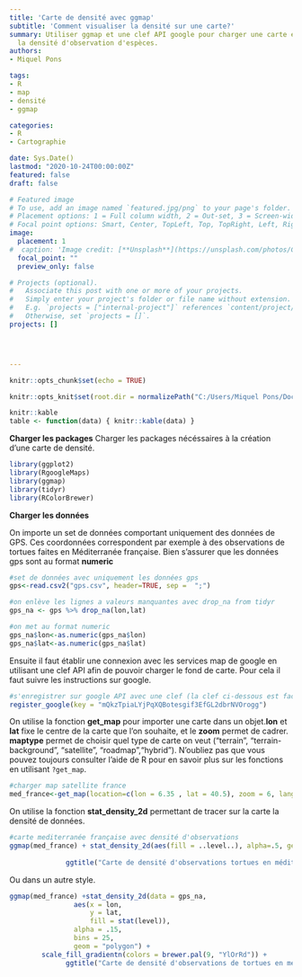 ```yaml
---
title: 'Carte de densité avec ggmap'
subtitle: 'Comment visualiser la densité sur une carte?'
summary: Utiliser ggmap et une clef API google pour charger une carte et y représenter
  la densité d'observation d'espèces.
authors:
- Miquel Pons

tags:
- R
- map
- densité
- ggmap

categories:
- R
- Cartographie

date: Sys.Date()
lastmod: "2020-10-24T00:00:00Z"
featured: false
draft: false

# Featured image
# To use, add an image named `featured.jpg/png` to your page's folder.
# Placement options: 1 = Full column width, 2 = Out-set, 3 = Screen-width
# Focal point options: Smart, Center, TopLeft, Top, TopRight, Left, Right, BottomLeft, Bottom, BottomRight
image:
  placement: 1
#  caption: 'Image credit: [**Unsplash**](https://unsplash.com/photos/CpkOjOcXdUY)'
  focal_point: ""
  preview_only: false

# Projects (optional).
#   Associate this post with one or more of your projects.
#   Simply enter your project's folder or file name without extension.
#   E.g. `projects = ["internal-project"]` references `content/project/deep-learning/index.md`.
#   Otherwise, set `projects = []`.
projects: []




---
```



```r
knitr::opts_chunk$set(echo = TRUE)

knitr::opts_knit$set(root.dir = normalizePath("C:/Users/Miquel Pons/Documents/starter-blog/static/files"))

knitr::kable
table <- function(data) { knitr::kable(data) }

```

**Charger les packages**
Charger les packages nécéssaires à la création d'une carte de densité.
```r
library(ggplot2)
library(RgoogleMaps)
library(ggmap)
library(tidyr)
library(RColorBrewer)
```

**Charger les données**

On importe un set de données comportant uniquement des données de GPS. Ces coordonnées correspondent par exemple à des observations de tortues faites en Méditerranée française. Bien s'assurer que les données gps sont au format **numeric**

```r
#set de données avec uniquement les données gps
gps<-read.csv2("gps.csv", header=TRUE, sep =  ";")

#on enlève les lignes a valeurs manquantes avec drop_na from tidyr
gps_na <- gps %>% drop_na(lon,lat)

#on met au format numeric
gps_na$lon<-as.numeric(gps_na$lon)
gps_na$lat<-as.numeric(gps_na$lat)


```

Ensuite il faut établir une connexion avec les services map de google en utilisant une clef API afin de pouvoir charger le fond de carte. Pour cela il faut suivre les instructions sur google. 

```r
#s'enregistrer sur google API avec une clef (la clef ci-dessous est factice)
register_google(key = "mQkzTpiaLYjPqXQBotesgif3EfGL2dbrNVOrogg") 

```

On utilise la fonction **get_map** pour importer une carte dans un objet.**lon** et **lat** fixe le centre de la carte que l'on souhaite, et le **zoom** permet de cadrer. **maptype** permet de choisir quel type de carte on veut ("terrain", "terrain-background", "satellite", "roadmap","hybrid"). N'oubliez pas que vous pouvez toujours consulter l'aide de R pour en savoir plus sur les fonctions en utilisant `?get_map`. 

```r
#charger map satellite france
med_france<-get_map(location=c(lon = 6.35 , lat = 40.5), zoom = 6, language= "fr-FR", maptype="satellite")
```

On utilise la fonction **stat_density_2d** permettant de tracer sur la carte la densité de données.

```r
#carte mediterranée française avec densité d'observations
ggmap(med_france) + stat_density_2d(aes(fill = ..level..), alpha=.5, geom="polygon", data = gps_na) + 
                                                                          scale_fill_viridis_c() +
              ggtitle("Carte de densité d'observations tortues en méditerranée française")
```

Ou dans un autre style.

```r
ggmap(med_france) +stat_density_2d(data = gps_na,
                aes(x = lon,
                    y = lat,
                    fill = stat(level)),
                alpha = .15,
                bins = 25,
                geom = "polygon") +
        scale_fill_gradientn(colors = brewer.pal(9, "YlOrRd")) +
              ggtitle("Carte de densité d'observations de tortues en méditerranée française")
```

